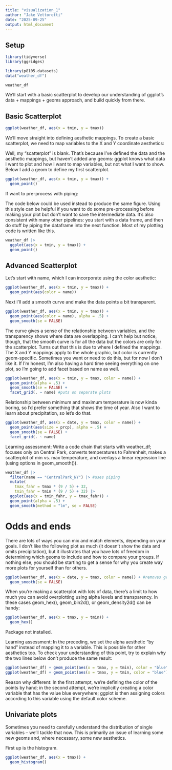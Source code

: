 ```yaml
---
title: "visualization_1"
author: "Jake Vettoretti"
date: "2025-09-25"
output: html_document
---
```


## Setup

```r
library(tidyverse)
library(ggridges)

library(p8105.datasets)
data("weather_df")

weather_df
```

We’ll start with a basic scatterplot to develop our understanding of ggplot’s data + mappings + geoms approach, and build quickly from there.

## Basic Scatterplot

```r
ggplot(weather_df, aes(x = tmin, y = tmax))
```

We’ll move straight into defining aesthetic mappings. To create a basic scatterplot, we need to map variables to the X and Y coordinate aesthetics:

Well, my “scatterplot” is blank. That’s because I’ve defined the data and the aesthetic mappings, but haven’t added any geoms: ggplot knows what data I want to plot and how I want to map variables, but not what I want to show. Below I add a geom to define my first scatterplot.

```r
ggplot(weather_df, aes(x = tmin, y = tmax)) + 
  geom_point()
```

If want to pre-process with piping:

The code below could be used instead to produce the same figure. Using this style can be helpful if you want to do some pre-processing before making your plot but don’t want to save the intermediate data. It’s also consistent with many other pipelines: you start with a data frame, and then do stuff by piping the dataframe into the next function. Most of my plotting code is written like this.

```r
weather_df |>
  ggplot(aes(x = tmin, y = tmax)) + 
  geom_point()
```

## Advanced Scatterplot

Let’s start with name, which I can incorporate using the color aesthetic:

```r
ggplot(weather_df, aes(x = tmin, y = tmax)) + 
  geom_point(aes(color = name))
```

Next I’ll add a smooth curve and make the data points a bit transparent.

```r
ggplot(weather_df, aes(x = tmin, y = tmax)) + 
  geom_point(aes(color = name), alpha = .5) +
  geom_smooth(se = FALSE)
```

The curve gives a sense of the relationship between variables, and the transparency shows where data are overlapping. I can’t help but notice, though, that the smooth curve is for all the data but the colors are only for the scatterplot. Turns out that this is due to where I defined the mappings. The X and Y mappings apply to the whole graphic, but color is currently geom-specific. Sometimes you want or need to do this, but for now I don’t like it. If I’m honest, I’m also having a hard time seeing everything on one plot, so I’m going to add facet based on name as well.

```r
ggplot(weather_df, aes(x = tmin, y = tmax, color = name)) + 
  geom_point(alpha = .5) +
  geom_smooth(se = FALSE) + 
  facet_grid(. ~ name) #puts on separate plots
```

Relationship between minimum and maximum temperature is now kinda boring, so I’d prefer something that shows the time of year. Also I want to learn about precipitation, so let’s do that.

```r
ggplot(weather_df, aes(x = date, y = tmax, color = name)) + 
  geom_point(aes(size = prcp), alpha = .5) +
  geom_smooth(se = FALSE) + 
  facet_grid(. ~ name)
```

Learning assessment:
Write a code chain that starts with weather_df; focuses only on Central Park, converts temperatures to Fahrenheit, makes a scatterplot of min vs. max temperature, and overlays a linear regression line (using options in geom_smooth()).

```r
weather_df |> 
  filter(name == "CentralPark_NY") |> #uses piping
  mutate(
    tmax_fahr = tmax * (9 / 5) + 32,
    tmin_fahr = tmin * (9 / 5) + 32) |> 
  ggplot(aes(x = tmin_fahr, y = tmax_fahr)) +
  geom_point(alpha = .5) + 
  geom_smooth(method = "lm", se = FALSE)
```

# Odds and ends

There are lots of ways you can mix and match elements, depending on your goals. I don’t like the following plot as much (it doesn’t show the data and omits precipitation), but it illustrates that you have lots of freedom in determining which geoms to include and how to compare your groups. If nothing else, you should be starting to get a sense for why you create way more plots for yourself than for others.

```r
ggplot(weather_df, aes(x = date, y = tmax, color = name)) + #removes geom_point
  geom_smooth(se = FALSE) 
```

When you’re making a scatterplot with lots of data, there’s a limit to how much you can avoid overplotting using alpha levels and transparency. In these cases geom_hex(), geom_bin2d(), or geom_density2d() can be handy:

```r
ggplot(weather_df, aes(x = tmax, y = tmin)) + 
  geom_hex()
```

Package not installed.

Learning assessment:
In the preceding, we set the alpha aesthetic “by hand” instead of mapping it to a variable. This is possible for other aesthetics too. To check your understanding of this point, try to explain why the two lines below don’t produce the same result:

```r
ggplot(weather_df) + geom_point(aes(x = tmax, y = tmin), color = "blue")
ggplot(weather_df) + geom_point(aes(x = tmax, y = tmin, color = "blue"))
```

Reason why different: In the first attempt, we’re defining the color of the points by hand; in the second attempt, we’re implicitly creating a color variable that has the value blue everywhere; ggplot is then assigning colors according to this variable using the default color scheme.

## Univariate plots 

Sometimes you need to carefully understand the distribution of single variables – we’ll tackle that now. This is primarily an issue of learning some new geoms and, where necessary, some new aesthetics.

First up is the histogram.

```r
ggplot(weather_df, aes(x = tmax)) + 
  geom_histogram()
```













